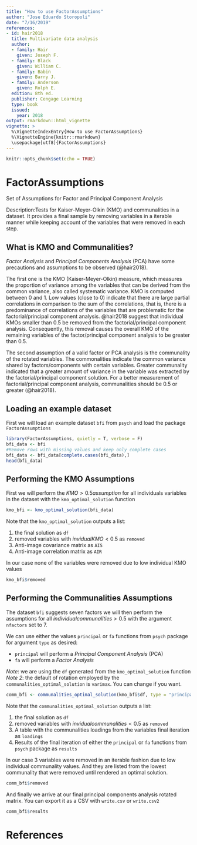 ```yaml
---
title: "How to use FactorAssumptions"
author: "Jose Eduardo Storopoli"
date: "7/16/2019"
references:
- id: hair2018
  title: Multivariate data analysis
  author:
  - family: Hair
    given: Joseph F.
  - family: Black
    given: William C.
  - family: Babin
    given: Barry J.
  - family: Anderson
    given: Rolph E.
  edition: 8th ed.
  publisher: Cengage Learning
  type: book
  issued:
    year: 2018
output: rmarkdown::html_vignette
vignette: >
  %\VignetteIndexEntry{How to use FactorAssumptions}
  %\VignetteEngine{knitr::rmarkdown}
  \usepackage[utf8]{FactorAssumptions}
---
```


```r
knitr::opts_chunk$set(echo = TRUE)
```

# FactorAssumptions

Set of Assumptions for Factor and Principal Component Analysis

Description:Tests for Kaiser-Meyer-Olkin (KMO) and communalities in a dataset. It provides a final sample by removing variables in a iterable manner while keeping account of the variables that were removed in each step.

## What is KMO and Communalities?

*Factor Analysis* and *Principal Components Analysis* (PCA) have some precautions and assumptions to be observed (@hair2018). 

The first one is the KMO (Kaiser-Meyer-Olkin) measure, which measures the proportion of variance among the variables that can be derived from the common variance, also called systematic variance. KMO is computed between 0 and 1. Low values (close to 0) indicate that there are large partial correlations in comparison to the sum of the correlations, that is, there is a predominance of correlations of the variables that are problematic for the factorial/principal component analysis. @hair2018 suggest that individual KMOs smaller than 0.5 be removed from the factorial/principal component analysis. Consequently, this removal causes the overall KMO of the remaining variables of the factor/principal component analysis to be greater than 0.5.

The second assumption of a valid factor or PCA analysis is the communality of the rotated variables. The commonalities indicate the common variance shared by factors/components with certain variables. Greater communality indicated that a greater amount of variance in the variable was extracted by the factorial/principal component solution. For a better measurement of factorial/principal component analysis, communalities should be 0.5 or greater (@hair2018).

## Loading an example dataset

First we will load an example dataset `bfi` from `psych` and load the package `FactorAssumptions`

```r
library(FactorAssumptions, quietly = T, verbose = F)
bfi_data <- bfi
#Remove rows with missing values and keep only complete cases
bfi_data <- bfi_data[complete.cases(bfi_data),]
head(bfi_data)
```

## Performing the KMO Assumptions

First we will perform the $KMO > 0.5 assumption$ for all individuals variables in the dataset with the `kmo_optimal_solution` function

```r
kmo_bfi <- kmo_optimal_solution(bfi_data)
```

Note that the `kmo_optimal_solution` outputs a list:

1. the final solution as `df`
2. removed variables with $invidual KMO < 0.5$ as `removed`
3. Anti-image covariance matrix as `AIS`
4. Anti-image correlation matrix as `AIR`

In our case none of the variables were removed due to low individual KMO values

```r
kmo_bfi$removed
```

## Performing the Communalities Assumptions

The dataset `bfi` suggests seven factors we will then perform the assumptions for all $individual communalities > 0.5$ with the argument `nfactors` set to 7.

We can use either the values `principal` or `fa` functions from `psych` package for argument `type` as desired:

* `principal` will perform a *Principal Component Analysis* (PCA)
* `fa` will perform a *Factor Analysis*

*Note*: we are using the `df` generated from the `kmo_optimal_solution` function
*Note 2*: the default of rotation employed by the `communalities_optimal_solution` is `varimax`. You can change if you want.

```r
comm_bfi <- communalities_optimal_solution(kmo_bfi$df, type = "principal", nfactors = 7)
```

Note that the `communalities_optimal_solution` outputs a list:

1. the final solution as `df`
2. removed variables with $invidual communalities < 0.5$ as `removed`
3. A table with the communalities loadings from the variables final iteration as `loadings`
4. Results of the final iteration of either the `principal` or `fa` functions from `psych` package as `results`

In our case 3 variables were removed in an iterable fashion due to low individual communality values. And they are listed from the lowest communality that were removed until rendered an optimal solution.

```r
comm_bfi$removed
```

And finally we arrive at our final principal components analysis rotated matrix. You can export it as a CSV with `write.csv` or `write.csv2`

```r
comm_bfi$results
```
# References


